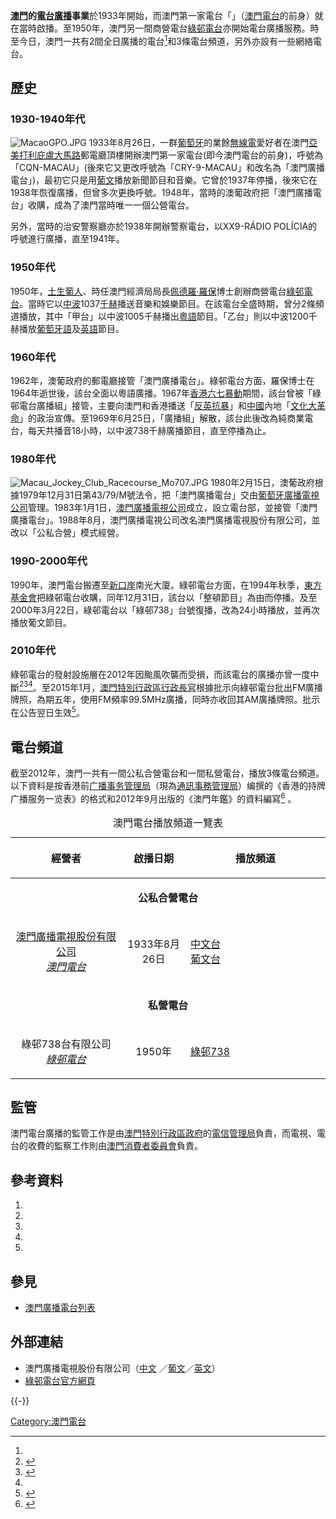 '''[[澳門|澳門]]的[[電台|電台]][[廣播|廣播]]事業'''於1933年開始，而澳門第一家電台「{{lang|pt|CQN-MACAU}}」（[[澳門電台|澳門電台]]的前身）就在當時啟播。至1950年，澳門另一間商營電台[[綠邨電台|綠邨電台]]亦開始電台廣播服務。時至今日，澳門一共有2間全日廣播的電台<ref name="gcs"/>和3條電台頻道，另外亦設有一些網絡電台。

==歷史==
===1930-1940年代===
[[File:MacaoGPO.JPG|thumb]]
1933年8月26日，一群[[葡萄牙|葡萄牙]]的業餘[[無線電|無線電]]愛好者在澳門[[亞美打利庇盧大馬路|亞美打利庇盧大馬路]]郵電廳頂樓開辦澳門第一家電台(即今澳門電台的前身)，呼號為「CQN-MACAU」(後來它又更改呼號為「CRY-9-MACAU」和改名為「澳門廣播電台」)，最初它只是用[[葡文|葡文]]播放新聞節目和音樂。它曾於1937年停播，後來它在1938年恢復廣播，但曾多次更換呼號。1948年，當時的澳葡政府把「澳門廣播電台」收購，成為了澳門當時唯一一個公營電台。

另外，當時的治安警察廳亦於1938年開辦警察電台，以XX9-RÁDIO POLÍCIA的呼號進行廣播，直至1941年。

===1950年代===
1950年，[[澳門土生葡人|土生葡人]]、時任澳門經濟局局長[[佩德羅·羅保|佩德羅·羅保]]博士創辦商營電台[[綠邨電台|綠邨電台]]。當時它以[[中波|中波]]1037[[千赫|千赫]]播送音樂和娛樂節目。在該電台全盛時期，曾分2條頻道播放，其中「甲台」以中波1005千赫播出[[粵語|粵語]]節目。「乙台」則以中波1200千赫播放[[葡萄牙語|葡萄牙語]]及[[英語|英語]]節目。

===1960年代===
1962年，澳葡政府的郵電廳接管「澳門廣播電台」。綠邨電台方面，羅保博士在1964年逝世後，該台全面以粵語廣播。1967年[[香港|香港]][[六七暴動|六七暴動]]期間，該台曾被「綠邨電台廣播組」接管，主要向澳門和香港播送「[[反英抗暴|反英抗暴]]」和[[中國|中國]]內地「[[文化大革命|文化大革命]]」的政治宣傳。至1969年6月25日，「廣播組」解散，該台此後改為純商業電台，每天共播音18小時，以中波738千赫廣播節目，直至停播為止。

===1980年代===
[[File:Macau_Jockey_Club_Racecourse_Mo707.JPG|left]]
1980年2月15日，澳葡政府根據1979年12月31日第43/79/M號法令，把「澳門廣播電台」交由[[葡萄牙廣播電視公司|葡萄牙廣播電視公司]]管理。1983年1月1日，[[澳門廣播電視股份有限公司|澳門廣播電視公司]]成立，設立電台部，並接管「澳門廣播電台」。1988年8月，澳門廣播電視公司改名澳門廣播電視股份有限公司，並改以「公私合營」模式經營。

===1990-2000年代===
1990年，澳門電台搬遷至[[新口岸|新口岸]]南光大廈。綠邨電台方面，在1994年秋季，[[東方基金會|東方基金會]]把綠邨電台收購，同年12月31日，該台以「整頓節目」為由而停播。及至2000年3月22日，綠邨電台以「綠邨738」台號復播，改為24小時播放，並再次播放葡文節目。

===2010年代===
綠邨電台的發射設施層在2012年因颱風吹襲而受損，而該電台的廣播亦曾一度中斷<ref name="#1">{{cite web|url=http://www.mjc.mo/race/info/news_detail.php?newsid=18224|title=綠邨738電台暫停賽馬直播服務|date=2012-09-07|publisher=[[澳門賽馬會|澳門賽馬會]]|accessdate=2015-02-02|location=澳門|archive-date=2015-02-02|archive-url=https://web.archive.org/web/20150202100438/http://www.mjc.mo/race/info/news_detail.php?newsid=18224|dead-url=no}}</ref><ref>{{cite web|url=http://www.mjc.mo/race/info/old_news.php?newsid=18125|title=綠邨738電台暫停賽馬直播服務|date=2012-08-25|publisher=[[澳門賽馬會|澳門賽馬會]]|accessdate=2015-02-02|location=澳門|archive-date=2015-02-02|archive-url=https://web.archive.org/web/20150202100551/http://www.mjc.mo/race/info/old_news.php?newsid=18125|dead-url=no}}</ref><ref name="#1"/>。至2015年1月，[[澳門特別行政區行政長官|澳門特別行政區行政長官]]根據批示向綠邨電台批出FM廣播牌照，為期五年，使用FM頻率99.5MHz廣播，同時亦收回其AM廣播牌照。批示在公告翌日生效<ref>{{cite journal|author=崔世安|date=2015-01-26|title=第10/2015號行政長官批示|journal=澳門特別行政區公報|publisher=印務局|location=澳門|issue=4/2015|pages=47-49|url=http://bo.io.gov.mo/bo/i/2015/04/despce_cn.asp#11|accessdate=2015-02-02|archive-date=2015-02-14|archive-url=https://web.archive.org/web/20150214115547/http://bo.io.gov.mo/bo/i/2015/04/despce_cn.asp#11|dead-url=no}}</ref>。

==電台頻道==
截至2012年，澳門一共有一間公私合營電台和一間私營電台，播放3條電台頻道。以下資料是按香港前[[广播事务管理局|广播事务管理局]]（現為[[通訊事務管理局|通訊事務管理局]]）编撰的《香港的持牌广播服务一览表》的格式和2012年9月出版的《澳門年鑑》的資料編寫<ref name="gcs">{{cite book|title=2012年《澳門年鑑》|date=2012年9月|publisher=[[澳門特別行政區政府新聞局|澳門特別行政區政府新聞局]]|location=澳門|isbn=978-99937-56-23-1|pages=347|url=http://yearbook.gcs.gov.mo/files/yearbook/2012/myb2012cPA02CH11.pdf|accessdate=2013年2月14日|archive-date=2016年3月4日|archive-url=https://web.archive.org/web/20160304093640/http://yearbook.gcs.gov.mo/files/yearbook/2012/myb2012cPA02CH11.pdf|dead-url=no}}</ref> 。

{| class="wikitable"
|-
|+澳門電台播放頻道一覽表
! width="35%" | 經營者
! width="20%" | 啟播日期
! 播放頻道
|----- bgcolor="#cccccc"
| align="center" colspan ="4" | '''公私合營電台'''
|-----
| align="center" | [[澳門廣播電視股份有限公司|澳門廣播電視股份有限公司]]
<br>''[[澳門電台|澳門電台]]''
| align="center" | 1933年8月26日
| [[澳門電台中文頻道|中文台]]<br>[[澳門電台葡文頻道|葡文台]]
|----- bgcolor="#cccccc"
| align="center" colspan ="4" | '''私營電台'''
|-----
| align="center" | 綠邨738台有限公司
<br>''[[綠邨電台|綠邨電台]]''
| align="center" | 1950年 || [[綠邨電台|綠邨738]]
|}

==監管==
澳門電台廣播的監管工作是由[[澳門特別行政區政府|澳門特別行政區政府]]的[[電信管理局|電信管理局]]負責，而電視、電台的收費的監察工作則由[[澳門消費者委員會|澳門消費者委員會]]負責。

==參考資料==
#{{Cite book|author=吳志良、楊允中主編|title=澳門百科全書（修訂版）|location=澳門|publisher=澳門基金會|date=2005年|ISBN=978-99937-1-032-5|accessdate=2011年1月7日|language=zh-hant}}
#{{Cite book|author=黃漢強、吳志良主編，澳門大學澳門研究中心編|title=澳門總覽（第二版）|location=澳門|publisher=澳門基金會|date=1996年|ISBN=978-972-8147-51-8|accessdate=2011年1月7日|language=zh-hant}}
#{{Cite book|author=蔡淩霜編|title=澳門工商年鑒|location=澳門|publisher=大眾報|date=1952、1960年|accessdate=2011年1月7日|language=zh-hant}}
#{{Cite web|url=http://macao.communications.museum/chi/exhibition/secondfloor/MoreInfo/2_9_3_RadioMacau.html|title=澳門的電台|date=2010年12月14日|publisher=澳門通訊博物館|language=zh-hant|accessdate=2011年1月7日|archive-url=https://web.archive.org/web/20090904092109/http://macao.communications.museum/chi/Exhibition/SecondFloor/MoreInfo/2_9_3_RadioMacau.html|archive-date=2009年9月4日|dead-url=yes}}
#{{Cite web|url=http://www.macaudata.com/macauweb/book269/html/0414001.htm|title=澳門大眾傳媒現狀與發展方略|author=尹德剛|date=2002年|publisher=澳門基金會|language=zh-hant|accessdate=2011年1月7日|deadurl=yes|archiveurl=https://web.archive.org/web/20090812125328/http://www.macaudata.com/macauweb/book269/html/0414001.htm|archivedate=2009年8月12日}}
{{Reflist}}

== 參見 ==
*[[澳門廣播電台列表|澳門廣播電台列表]]

==外部連結==
*澳門廣播電視股份有限公司（[http://www.tdm.com.mo/c_radio/index.php 中文] {{Wayback|url=http://www.tdm.com.mo/c_radio/index.php |date=20081205143514 }}／[http://portugues.tdm.com.mo/ 葡文]／[https://web.archive.org/web/20100817231349/http://portugues.tdm.com.mo/en/ 英文]）
*[http://www.am738.com 綠邨電台官方網頁] {{Wayback|url=http://www.am738.com/ |date=20060804180143 }} {{zh icon}}

{{-}}
{{澳門廣播電台}}

[[Category:澳門電台|Category:澳門電台]]
